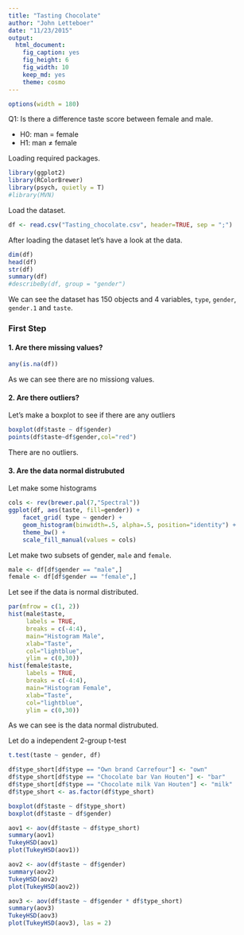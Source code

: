 ```yaml
---
title: "Tasting Chocolate"
author: "John Letteboer"
date: "11/23/2015"
output: 
  html_document: 
    fig_caption: yes
    fig_height: 6
    fig_width: 10
    keep_md: yes
    theme: cosmo
---
```

```r
options(width = 180)
```

Q1: Is there a difference taste score between female and male.

- H0: man = female
- H1: man $\ne$ female

Loading required packages.
```r
library(ggplot2)
library(RColorBrewer)
library(psych, quietly = T)
#library(MVN)
```

Load the dataset.
```r
df <- read.csv("Tasting_chocolate.csv", header=TRUE, sep = ";")
```

After loading the dataset let's have a look at the data.
```r
dim(df)
head(df)
str(df)
summary(df)
#describeBy(df, group = "gender")
```

We can see the dataset has 150 objects and 4 variables, `type`, `gender`, `gender.1` and `taste`.

### First Step
#### 1. Are there missing values?

```r
any(is.na(df))
```

As we can see there are no missiong values.

#### 2. Are there outliers?
Let's make a boxplot to see if there are any outliers

```r
boxplot(df$taste ~ df$gender)
points(df$taste~df$gender,col="red")
```

There are no outliers.

#### 3. Are the data normal distrubuted

Let make some histograms
```r
cols <- rev(brewer.pal(7,"Spectral"))
ggplot(df, aes(taste, fill=gender)) + 
    facet_grid( type ~ gender) + 
    geom_histogram(binwidth=.5, alpha=.5, position="identity") + 
    theme_bw() + 
    scale_fill_manual(values = cols)
```

Let make two subsets of gender, `male` and `female`.
```r
male <- df[df$gender == "male",]
female <- df[df$gender == "female",]
```

Let see if the data is normal distributed.
```r
par(mfrow = c(1, 2))
hist(male$taste, 
     labels = TRUE, 
     breaks = c(-4:4), 
     main="Histogram Male", 
     xlab="Taste", 
     col="lightblue", 
     ylim = c(0,30))
hist(female$taste, 
     labels = TRUE, 
     breaks = c(-4:4), 
     main="Histogram Female", 
     xlab="Taste",
     col="lightblue", 
     ylim = c(0,30))
```

As we can see is the data normal distrubuted.

Let do a independent 2-group t-test
```r
t.test(taste ~ gender, df)
```




```r
df$type_short[df$type == "Own brand Carrefour"] <- "own"
df$type_short[df$type == "Chocolate bar Van Houten"] <- "bar"
df$type_short[df$type == "Chocolate milk Van Houten"] <- "milk"
df$type_short <- as.factor(df$type_short)

boxplot(df$taste ~ df$type_short)
boxplot(df$taste ~ df$gender)

aov1 <- aov(df$taste ~ df$type_short)
summary(aov1)
TukeyHSD(aov1)
plot(TukeyHSD(aov1))

aov2 <- aov(df$taste ~ df$gender)
summary(aov2)
TukeyHSD(aov2)
plot(TukeyHSD(aov2))

aov3 <- aov(df$taste ~ df$gender * df$type_short)
summary(aov3)
TukeyHSD(aov3)
plot(TukeyHSD(aov3), las = 2)
```
